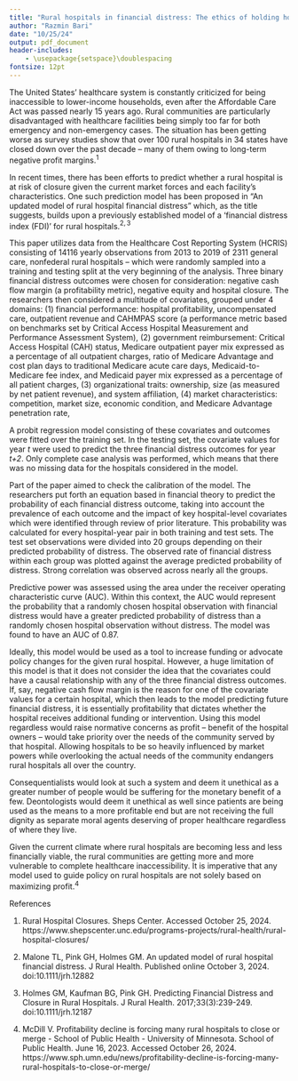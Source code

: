 ---
title: "Rural hospitals in financial distress: The ethics of holding hospitals in underserved communities to capitalist standards"
author: "Razmin Bari"
date: "10/25/24"
output: pdf_document
header-includes:
    - \usepackage{setspace}\doublespacing
fontsize: 12pt
---
The United States’ healthcare system is constantly criticized for being inaccessible to lower-income households, even after the Affordable Care Act was passed nearly 15 years ago. Rural communities are particularly disadvantaged with healthcare facilities being simply too far for both emergency and non-emergency cases. The situation has been getting worse as survey studies show that over 100 rural hospitals in 34 states have closed down over the past decade – many of them owing to long-term negative profit margins.$^1$

In recent times, there has been efforts to predict whether a rural hospital is at risk of closure given the current market forces and each facility’s characteristics. One such prediction model has been proposed in “An updated model of rural hospital financial distress” which, as the title suggests, builds upon a previously established model of a ‘financial distress index (FDI)’ for rural hospitals.$^{2,3}$

This paper utilizes data from the Healthcare Cost Reporting System (HCRIS) consisting of 14116 yearly observations from 2013 to 2019 of 2311 general care, nonfederal rural hospitals – which were randomly sampled into a training and testing split at the very beginning of the analysis. Three binary financial distress outcomes were chosen for consideration: negative cash flow margin (a profitability metric), negative equity and hospital closure. The researchers then considered a multitude of covariates, grouped under 4 domains: 
(1) financial performance: hospital profitability, uncompensated care, outpatient revenue and CAHMPAS score (a performance metric based on benchmarks set by Critical Access Hospital Measurement and Performance Assessment System),
(2) government reimbursement: Critical Access Hospital (CAH) status, Medicare outpatient payer mix expressed as a percentage of all outpatient charges, ratio of Medicare Advantage and cost plan days to traditional Medicare acute care days, Medicaid-to-Medicare fee index, and Medicaid payer mix expressed as a percentage of all patient charges,
(3) organizational traits: ownership, size (as measured by net patient revenue), and system affiliation,
(4) market characteristics: competition, market size, economic condition, and Medicare Advantage penetration rate,

A probit regression model consisting of these covariates and outcomes were fitted over the training set. In the testing set, the covariate values for year *t* were used to predict the three financial distress outcomes for year *t+2*. Only complete case analysis was performed, which means that there was no missing data for the hospitals considered in the model. 

Part of the paper aimed to check the calibration of the model. The researchers put forth an equation based in financial theory to predict the probability of each financial distress outcome, taking into account the prevalence of each outcome and the impact of key hospital-level covariates which were identified through review of prior literature. This probability was calculated for every hospital-year pair in both training and test sets. The test set observations were divided into 20 groups depending on their predicted probability of distress. The observed rate of financial distress within each group was plotted against the average predicted probability of distress. Strong correlation was observed across nearly all the groups.

Predictive power was assessed using the area under the receiver operating characteristic curve (AUC). Within this context, the AUC would represent the probability that a randomly chosen hospital observation with financial distress would have a greater predicted probability of distress than a randomly chosen hospital observation without distress. The model was found to have an AUC of 0.87.

Ideally, this model would be used as a tool to increase funding or advocate policy changes for the given rural hospital. However, a huge limitation of this model is that it does not consider the idea that the covariates could have a causal relationship with any of the three financial distress outcomes. If, say, negative cash flow margin is the reason for one of the covariate values for a certain hospital, which then leads to the model predicting future financial distress, it is essentially profitability that dictates whether the hospital receives additional funding or intervention. Using this model regardless would raise normative concerns as profit – benefit of the hospital owners – would take priority over the needs of the community served by that hospital. Allowing hospitals to be so heavily influenced by market powers while overlooking the actual needs of the community endangers rural hospitals all over the country. 

Consequentialists would look at such a system and deem it unethical as a greater number of people would be suffering for the monetary benefit of a few. Deontologists would deem it unethical as well since patients are being used as the means to a more profitable end but are not receiving the full dignity as separate moral agents deserving of proper healthcare regardless of where they live. 

Given the current climate where rural hospitals are becoming less and less financially viable, the rural communities are getting more and more vulnerable to complete healthcare inaccessibility. It is imperative that any model used to guide policy on rural hospitals are not solely based on maximizing profit.$^4$


\newpage

References

1.	Rural Hospital Closures. Sheps Center. Accessed October 25, 2024. https://www.shepscenter.unc.edu/programs-projects/rural-health/rural-hospital-closures/

2.	Malone TL, Pink GH, Holmes GM. An updated model of rural hospital financial distress. J Rural Health. Published online October 3, 2024. doi:10.1111/jrh.12882

3.	Holmes GM, Kaufman BG, Pink GH. Predicting Financial Distress and Closure in Rural Hospitals. J Rural Health. 2017;33(3):239-249. doi:10.1111/jrh.12187

4.	McDill V. Profitability decline is forcing many rural hospitals to close or merge - School of Public Health - University of Minnesota. School of Public Health. June 16, 2023. Accessed October 26, 2024. https://www.sph.umn.edu/news/profitability-decline-is-forcing-many-rural-hospitals-to-close-or-merge/

